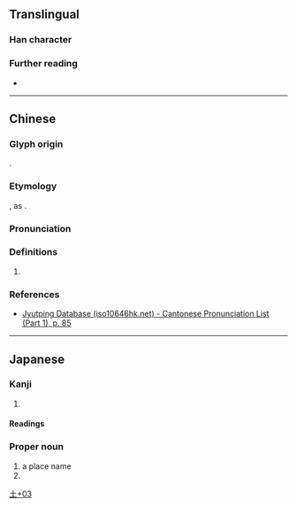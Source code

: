 {{character info}}
==Translingual==

===Han character===
{{Han char|rn=32|rad=土|as=03|sn=6|four=41130|canj=GMY|ids=⿰土下}}

===Further reading===
* {{Han ref|kx=0224.181|dkj=04900|hdz=10418.061|uh=5737|ud=22327}}

----

==Chinese==
{{zh-forms}}

===Glyph origin===
{{obor|zh|ja|圷}}.

===Etymology===
{{spelling pronunciation|zh}}, as {{zh-l|下}}.

===Pronunciation===
{{zh-pron
|m=xià
|c=haa6
|cat=pn
}}

===Definitions===
{{head|zh|Han character}}

# {{zh-used2|j}}

===References===
* [http://www.iso10646hk.net/jp/document/download.jsp Jyutping Database (iso10646hk.net) - Cantonese Pronunciation List (Part 1), p. 85]

----

==Japanese==

===Kanji===
{{ja-kanji|grade=|rs=土03}}

# {{rfdef|ja|sort=土03}}

====Readings====
{{ja-readings
|on=
|kun=あくつ-
}}

===Proper noun===
{{ja-pos|あくつ|proper}}

# a place name
# {{surname|ja|sort=あくつ}}

[[Category:Japanese-only CJKV Characters|土+03]]